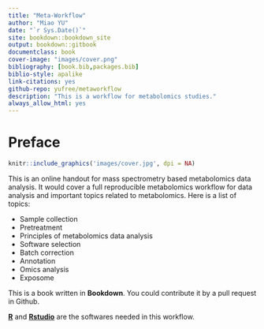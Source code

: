 ```yaml
--- 
title: "Meta-Workflow"
author: "Miao YU"
date: "`r Sys.Date()`"
site: bookdown::bookdown_site
output: bookdown::gitbook
documentclass: book
cover-image: "images/cover.png"
bibliography: [book.bib,packages.bib]
biblio-style: apalike
link-citations: yes
github-repo: yufree/metaworkflow
description: "This is a workflow for metabolomics studies."
always_allow_html: yes
---
```


# Preface {-}

```r
knitr::include_graphics('images/cover.jpg', dpi = NA)
```

This is an online handout for mass spectrometry based metabolomics data analysis. It would cover a full reproducible metabolomics workflow for data analysis and important topics related to metabolomics. Here is a list of topics:

- Sample collection
- Pretreatment
- Principles of metabolomics data analysis
- Software selection
- Batch correction
- Annotation
- Omics analysis
- Exposome

This is a book written in **Bookdown**. You could contribute it by a pull request in Github.

[**R**](https://www.r-project.org/) and [**Rstudio**](https://www.rstudio.com/) are the softwares needed in this workflow.

<script>
  (function(i,s,o,g,r,a,m){i['GoogleAnalyticsObject']=r;i[r]=i[r]||function(){
  (i[r].q=i[r].q||[]).push(arguments)},i[r].l=1*new Date();a=s.createElement(o),
  m=s.getElementsByTagName(o)[0];a.async=1;a.src=g;m.parentNode.insertBefore(a,m)
  })(window,document,'script','https://www.google-analytics.com/analytics.js','ga');

  ga('create', 'UA-43118729-1', 'auto');
  ga('send', 'pageview');

</script>